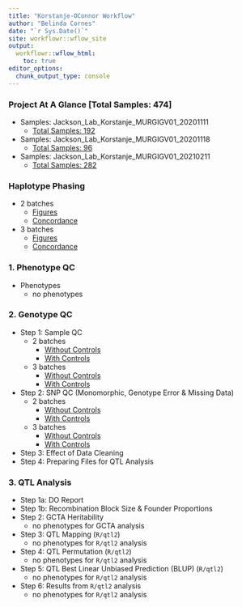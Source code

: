 ```yaml
---
title: "Korstanje-OConnor Workflow"
author: "Belinda Cornes"
date: "`r Sys.Date()`"
site: workflowr::wflow_site
output:
  workflowr::wflow_html:
    toc: true
editor_options:
  chunk_output_type: console
---
```


### Project At A Glance [Total Samples: 474]
* Samples: Jackson_Lab_Korstanje_MURGIGV01_20201111
	+ [Total Samples: 192](0.1_samples_batch_20201111.html)
* Samples: Jackson_Lab_Korstanje_MURGIGV01_20201118
	+ [Total Samples: 96](0.1_samples_batch_20201118.html)
* Samples: Jackson_Lab_Korstanje_MURGIGV01_20210211
	+ [Total Samples: 282](0.1_samples_batch_20210211.html)


### Haplotype Phasing
* 2 batches
	+ [Figures](0.2_haplotype_comparison_bqc.html)
	+ [Concordance](0.3_concordance_random_samples_bqc.html)
* 3 batches
	+ [Figures](0.2_haplotype_comparison_bqc_3batches.html)
	+ [Concordance](0.3_concordance_random_samples_bqc_3batches.html)


### 1. Phenotype QC
* Phenotypes
	+ no phenotypes


### 2. Genotype QC
* Step 1: Sample QC 
	+ 2 batches
		- [Without Controls](2.1_sample_bqc.html)
		- [With Controls](2.1_sample_bqc_wcont.html)
	+ 3 batches
		- [Without Controls](2.1_sample_bqc_3batches.html)
		- [With Controls](2.1_sample_bqc_wcont_3batches.html)
* Step 2: SNP QC (Monomorphic, Genotype Error & Missing Data)
	+ 2 batches
		- [Without Controls](2.2.1_snp_qc.html)
		- [With Controls](2.2.1_snp_qc_wcont.html)
	+ 3 batches
		- [Without Controls](2.2.1_snp_qc_3batches.html)
		- [With Controls](2.2.1_snp_qc_wcont_3batches.html)
* Step 3: Effect of Data Cleaning
* Step 4: Preparing Files for QTL Analysis


### 3. QTL Analysis
* Step 1a: DO Report
* Step 1b: Recombination Block Size & Founder Proportions
* Step 2: GCTA Heritability
	+ no phenotypes for GCTA analysis
* Step 3: QTL Mapping (`R/qtl2`)
	+ no phenotypes for `R/qtl2` analysis
* Step 4: QTL Permutation (`R/qtl2`)
	+ no phenotypes for `R/qtl2` analysis
* Step 5: QTL Best Linear Unbiased Prediction (BLUP) (`R/qtl2`)
	+ no phenotypes for `R/qtl2` analysis
* Step 6: Results from `R/qtl2` analysis
	+ no phenotypes for `R/qtl2` analysis
